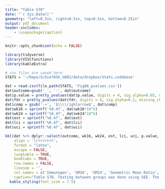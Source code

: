 ```yaml
---
title: "Table S78"
date: "`r Sys.Date()`"
geometry: "left=0.5in, right=0.5in, top=0.5in, bottom=0.25in"
output: pdf_document
header-includes:
    - \usepackage{caption}
---
```


\captionsetup[table]{labelformat=empty}


```r
knitr::opts_chunk$set(echo = FALSE)

library(tidyverse)
library(VISCfunctions)
library(kableExtra)

# csv files are saved here
STATS = '~/Repo/Schief856_G002/data/dropbox/Stats.codebase'
```

\clearpage

```r
dat = read.csv(file.path(STATS, 'Fig8A_pvalues.csv'))
dat$outcome=gsub('_', '-', dat$outcome)
dat$p.value = pretty_pvalues(dat$p.value, digits = 4, sig_alpha=0.05, missing_char='NA', background = "yellow")
dat$fdr = pretty_pvalues(dat$fdr, digits = 4, sig_alpha=0.2, missing_char='NA', background = "yellow")
dat$comp = gsub('->', '$\\\\rightarrow$', dat$comp)
dat$wk16 = sprintf('%0.4f', dat$wk16*10^6)
dat$wk24 = sprintf('%0.4f', dat$wk24*10^6)
dat$est = sprintf('%0.4f', dat$est)
dat$lci = sprintf('%0.4f', dat$lci)
dat$uci = sprintf('%0.4f', dat$uci)

kbl(dat %>% dplyr::select(outcome, wk16, wk24, est, lci, uci, p.value, fdr) %>% ungroup(),
    align = 'lrrrrrrrr',
    format = "latex",
    escape = FALSE,
    longtable = TRUE,
    booktabs = TRUE,
    row.names = FALSE,
    linesep = '',
    col.names = c('Immunogen', 'GM16', 'GM24', 'Geometric Mean Ratio', 'LCI', 'UCI', 'P-value', 'FDR'),
    caption="Table S78. Testing between groups was done using GEE. The estimated geometric mean in $\\mu$M are for Week 16 and Week 24 are shown in the GM16 and GM24 columns.  Geometric Mean Ratio the ratio of the Gemetric Mean estimated at Week 24 verus Week 16 with the lower (LCI) and upper 95\\% confidence interval (UCI). Testing was done using GEE conditional on K$_{\\textbf{D}} < 50\\mu$M. P values less than 0.05 and Q values less than 0.2 are highlighted.") %>%
  kable_styling(font_size = 7.5)
```
